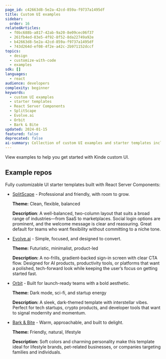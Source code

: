 ```yaml
---
page_id: c42663d8-5e2a-42cd-859a-f9737a1495df
title: Custom UI examples
sidebar:
  order: 16
relatedArticles:
  - f0bc688b-a817-42ab-9a20-8e09cec06f37
  - 261fb4ed-83e5-4f92-8f52-8da22749a92e
  - b42663d8-5e2a-42cd-859a-f9737a1495df
  - 743d264d-ef08-4f2e-a42c-2b971152dccf
topics:
  - design
  - customize-with-code
  - examples
sdk: []
languages:
  - react
audience: developers
complexity: beginner
keywords:
  - custom UI examples
  - starter templates
  - React Server Components
  - SplitScape
  - Evolve.ai
  - Orbit
  - Bark & Bite
updated: 2024-01-15
featured: false
deprecated: false
ai-summary: Collection of custom UI examples and starter templates including SplitScape, Evolve.ai, Orbit, and Bark & Bite for different design themes and use cases.
---
```


View examples to help you get started with Kinde custom UI.

## Example repos

Fully customizable UI starter templates built with React Server Components:

- [SplitScape](https://github.com/kinde-starter-kits/custom-ui-splitscape) - Professional and friendly, with room to grow.

  **Theme:** Clean, flexible, balanced

  **Description**: A well-balanced, two-column layout that suits a broad range of industries—from SaaS to marketplaces. Social login options are prominent, and the welcome message is clear and reassuring. Great default for teams who want flexibility without committing to a niche tone.

- [Evolve.ai](https://github.com/kinde-starter-kits/custom-ui-evolve-ai) - Simple, focused, and designed to convert.

  **Theme:** Futuristic, minimalist, product-led

  **Description:** A no-frills, gradient-backed sign-in screen with clear CTA flow. Designed for AI products, productivity tools, or platforms that want a polished, tech-forward look while keeping the user’s focus on getting started fast.

- [Orbit](https://github.com/kinde-starter-kits/custom-ui-orbit) - Built for launch-ready teams with a bold aesthetic.

  **Theme:** Dark mode, sci-fi, and startup energy

  **Description:** A sleek, dark-themed template with interstellar vibes. Perfect for tech startups, crypto products, and developer tools that want to signal modernity and momentum.

- [Bark & Bite](https://github.com/kinde-starter-kits/custom-ui-barknbite) - Warm, approachable, and built to delight.

  **Theme:** Friendly, natural, lifestyle

  **Description:** Soft colors and charming personality make this template ideal for lifestyle brands, pet-related businesses, or companies targeting families and individuals.

